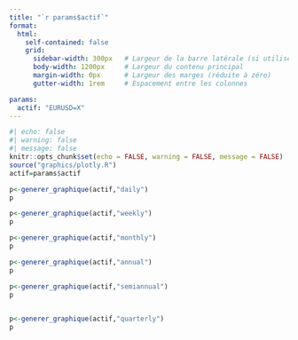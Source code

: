 ```yaml
---
title: "`r params$actif`"
format: 
  html:  
    self-contained: false
    grid:
      sidebar-width: 300px   # Largeur de la barre latérale (si utilisée)
      body-width: 1200px     # Largeur du contenu principal
      margin-width: 0px      # Largeur des marges (réduite à zéro)
      gutter-width: 1rem     # Espacement entre les colonnes

params:
  actif: "EURUSD=X"
---
```


```r
#| echo: false
#| warning: false
#| message: false
knitr::opts_chunk$set(echo = FALSE, warning = FALSE, message = FALSE)
source("graphics/plotly.R")
actif=params$actif
```

::::::::: {layout="[[1,1,1],[2,2,2]]"}
::: {#row-1 .g-col-4}
```r
p<-generer_graphique(actif,"daily")
p

```
:::

::: {#row-1 .g-col-4}
```r
p<-generer_graphique(actif,"weekly")
p

```
:::

::: {#row-1 .g-col-4}
```r
p<-generer_graphique(actif,"monthly")
p

```
:::

::: {#row-2 .g-col-4}
```r
p<-generer_graphique(actif,"annual")
p

```
:::

::: {#row-2 .g-col-4}
```r
p<-generer_graphique(actif,"semiannual")
p  
   
```
:::

::: {#row-2 .g-col-4}
```r
p<-generer_graphique(actif,"quarterly")
p      
```
:::
:::::::::
